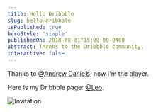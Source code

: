 ```yaml
---
title: Hello Dribbble
slug: hello-dribbble
isPublished: true
heroStyle: 'simple'
publishedOn: 2018-08-01T15:00:00-0400
abstract: Thanks to the Dribbble community.
interactive: false
---
```



Thanks to [@Andrew Daniels](https://dribbble.com/385565), now I'm the player.

Here is my Dribbble page: [@Leo](https://dribbble.com/DezineLeo).


<Image src={HelloDribbble} alt="Invitation" caption="Thanks to @Andrew Daniels" />